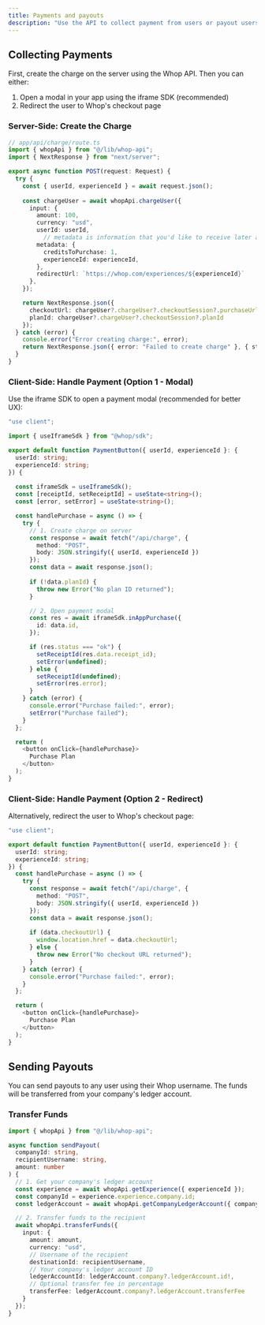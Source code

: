 ```yaml
---
title: Payments and payouts
description: "Use the API to collect payment from users or payout users."
---
```


## Collecting Payments

First, create the charge on the server using the Whop API. Then you can either:
1. Open a modal in your app using the iframe SDK (recommended)
2. Redirect the user to Whop's checkout page

### Server-Side: Create the Charge

```typescript
// app/api/charge/route.ts
import { whopApi } from "@/lib/whop-api";
import { NextResponse } from "next/server";

export async function POST(request: Request) {
  try {
    const { userId, experienceId } = await request.json();
    
    const chargeUser = await whopApi.chargeUser({
      input: {
        amount: 100,
        currency: "usd",
        userId: userId,
		  // metadata is information that you'd like to receive later about the payment.
        metadata: {
          creditsToPurchase: 1,
          experienceId: experienceId,
        },
        redirectUrl: `https://whop.com/experiences/${experienceId}`
      },
    });

    return NextResponse.json({
      checkoutUrl: chargeUser?.chargeUser?.checkoutSession?.purchaseUrl,
      planId: chargeUser?.chargeUser?.checkoutSession?.planId
    });
  } catch (error) {
    console.error("Error creating charge:", error);
    return NextResponse.json({ error: "Failed to create charge" }, { status: 500 });
  }
}
```

### Client-Side: Handle Payment (Option 1 - Modal)

Use the iframe SDK to open a payment modal (recommended for better UX):

```typescript
"use client";

import { useIframeSdk } from "@whop/sdk";

export default function PaymentButton({ userId, experienceId }: { 
  userId: string;
  experienceId: string;
}) {
	
  const iframeSdk = useIframeSdk();
  const [receiptId, setReceiptId] = useState<string>();
  const [error, setError] = useState<string>();

  const handlePurchase = async () => {
    try {
      // 1. Create charge on server
      const response = await fetch("/api/charge", {
        method: "POST",
        body: JSON.stringify({ userId, experienceId })
      });
      const data = await response.json();
      
      if (!data.planId) {
        throw new Error("No plan ID returned");
      }

      // 2. Open payment modal
      const res = await iframeSdk.inAppPurchase({
        id: data.id,
      });

      if (res.status === "ok") {
        setReceiptId(res.data.receipt_id);
        setError(undefined);
      } else {
        setReceiptId(undefined);
        setError(res.error);
      }
    } catch (error) {
      console.error("Purchase failed:", error);
      setError("Purchase failed");
    }
  };

  return (
    <button onClick={handlePurchase}>
      Purchase Plan
    </button>
  );
}
```

### Client-Side: Handle Payment (Option 2 - Redirect)

Alternatively, redirect the user to Whop's checkout page:

```typescript
"use client";

export default function PaymentButton({ userId, experienceId }: {
  userId: string;
  experienceId: string;
}) {
  const handlePurchase = async () => {
    try {
      const response = await fetch("/api/charge", {
        method: "POST",
        body: JSON.stringify({ userId, experienceId })
      });
      const data = await response.json();
      
      if (data.checkoutUrl) {
        window.location.href = data.checkoutUrl;
      } else {
        throw new Error("No checkout URL returned");
      }
    } catch (error) {
      console.error("Purchase failed:", error);
    }
  };

  return (
    <button onClick={handlePurchase}>
      Purchase Plan
    </button>
  );
}
```

## Sending Payouts

You can send payouts to any user using their Whop username. The funds will be transferred from your company's ledger account.

### Transfer Funds

```typescript
import { whopApi } from "@/lib/whop-api";

async function sendPayout(
  companyId: string, 
  recipientUsername: string, 
  amount: number
) {
  // 1. Get your company's ledger account
  const experience = await whopApi.getExperience({ experienceId });
  const companyId = experience.experience.company.id;
  const ledgerAccount = await whopApi.getCompanyLedgerAccount({ companyId });

  // 2. Transfer funds to the recipient
  await whopApi.transferFunds({
    input: {
      amount: amount,
      currency: "usd",
      // Username of the recipient
      destinationId: recipientUsername,
      // Your company's ledger account ID
      ledgerAccountId: ledgerAccount.company?.ledgerAccount.id!,
      // Optional transfer fee in percentage
      transferFee: ledgerAccount.company?.ledgerAccount.transferFee
    }
  });
}
```
